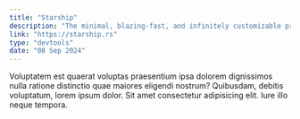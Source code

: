 ```yaml
---
title: "Starship"
description: "The minimal, blazing-fast, and infinitely customizable prompt for any shell!"
link: "https://starship.rs"
type: "devtools"
date: "08 Sep 2024"
---
```


Voluptatem est quaerat voluptas praesentium ipsa dolorem dignissimos nulla ratione distinctio quae maiores eligendi nostrum? Quibusdam, debitis voluptatum, lorem ipsum dolor. Sit amet consectetur adipisicing elit. Iure illo neque tempora.
